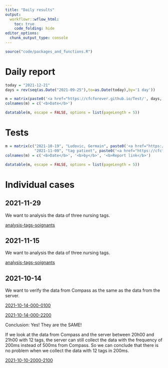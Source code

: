 ```yaml
---
title: "Daily results"
output:
  workflowr::wflow_html:
    toc: true
    code_folding: hide
editor_options:
  chunk_output_type: console
---
```


```r
source("code/packages_and_functions.R")
```


# Daily report
```r
today = "2021-12-21"
days = rev(seq(as.Date("2021-09-25"),to=as.Date(today),by='1 day'))

m = matrix(paste0('<a href="https://cfcforever.github.io/Test/', days, '.html">', days, '</a>'), nrow = length(days))
colnames(m) = c('<b>Date</b>')

datatable(m, escape = FALSE, options = list(pageLength = 5))
```


# Tests
```r
m = matrix(c("2021-10-19", "Ludovic, Germain", paste0('<a href="https://cfcforever.github.io/Test/2021-10-19-Test.html">', '2021-10-19-Test', '</a>'), 
             "2021-11-09", "tag patient", paste0('<a href="https://cfcforever.github.io/Test/tag_patient.html">', '2021-11-09-tag_patient', '</a>')), ncol = 3, byrow = T)
colnames(m) = c('<b>Date</b>', '<b>by</b>', '<b>Report link</b>')

datatable(m, escape = FALSE, options = list(pageLength = 5))
```


# Individual cases
## 2021-11-29
We want to analysis the data of three nursing tags.

[analysis-tags-soignants](https://cfcforever.github.io/Test/analysis_tags_soignants_20211129.html)

## 2021-11-15
We want to analysis the data of three nursing tags.

[analysis-tags-soignants](https://cfcforever.github.io/Test/analysis_tags_soignants.html)


## 2021-10-14
We want to verify the data from Compass as the same as the data from the server.

[2021-10-14-000-0100](https://cfcforever.github.io/Test/2021-10-14-0000-0100.html)

[2021-10-14-000-2200](https://cfcforever.github.io/Test/2021-10-14-0000-2200.html)

Conclusion: Yes! They are the SAME!

If we look at the data from Compass and the server between 20h00 and 21h00 with 12 tags, the server can still collect the data with the frequency of 200ms instead of 500ms from Compass.
So we can conclude that there is no problem when we collect the data with 12 tags in 200ms.

[2021-10-10-2000-2100](https://cfcforever.github.io/Test/2021-10-10-2000-2100.html)







